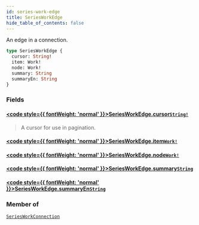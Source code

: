 ```yaml
---
id: series-work-edge
title: SeriesWorkEdge
hide_table_of_contents: false
---
```








An edge in a connection.

```graphql
type SeriesWorkEdge {
  cursor: String!
  item: Work!
  node: Work!
  summary: String
  summaryEn: String
}
```


### Fields

#### [<code style={{ fontWeight: 'normal' }}>SeriesWorkEdge.<b>cursor</b></code>](#)<Bullet />[`String!`](/docs/graphql-api/beta/reference/scalars/string) <Badge class="secondary" text="non-null"/> <Badge class="secondary" text="scalar"/>
> A cursor for use in pagination.
> 

#### [<code style={{ fontWeight: 'normal' }}>SeriesWorkEdge.<b>item</b></code>](#)<Bullet />[`Work!`](/docs/graphql-api/beta/reference/objects/work) <Badge class="secondary" text="non-null"/> <Badge class="secondary" text="object"/>
> 
> 

#### [<code style={{ fontWeight: 'normal' }}>SeriesWorkEdge.<b>node</b></code>](#)<Bullet />[`Work!`](/docs/graphql-api/beta/reference/objects/work) <Badge class="secondary" text="non-null"/> <Badge class="secondary" text="object"/>
> 
> 

#### [<code style={{ fontWeight: 'normal' }}>SeriesWorkEdge.<b>summary</b></code>](#)<Bullet />[`String`](/docs/graphql-api/beta/reference/scalars/string) <Badge class="secondary" text="scalar"/>
> 
> 

#### [<code style={{ fontWeight: 'normal' }}>SeriesWorkEdge.<b>summaryEn</b></code>](#)<Bullet />[`String`](/docs/graphql-api/beta/reference/scalars/string) <Badge class="secondary" text="scalar"/>
> 
> 



### Member of

[`SeriesWorkConnection`](/docs/graphql-api/beta/reference/objects/series-work-connection)  <Badge class="secondary" text="object"/>




